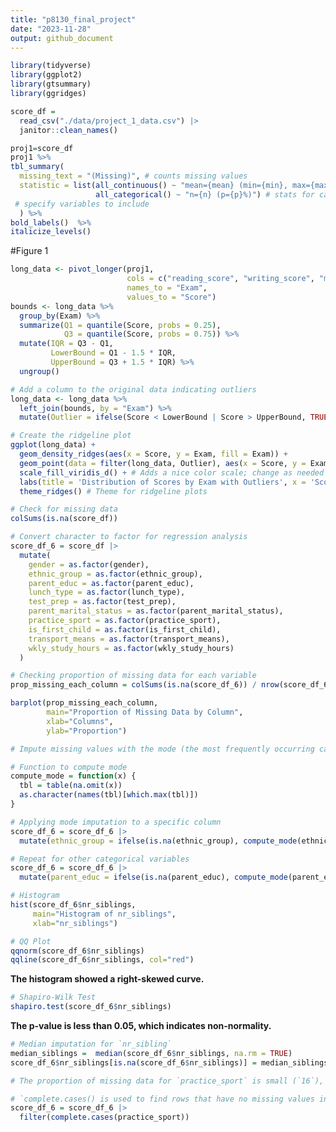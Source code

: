 ```yaml
---
title: "p8130_final_project"
date: "2023-11-28"
output: github_document
---
```


```r
library(tidyverse)
library(ggplot2)
library(gtsummary)
library(ggridges)
```

```r
score_df = 
  read_csv("./data/project_1_data.csv") |>
  janitor::clean_names()
```







```r
proj1=score_df
proj1 %>%
tbl_summary(
  missing_text = "(Missing)", # counts missing values
  statistic = list(all_continuous() ~ "mean={mean} (min={min}, max={max}, sd={sd})",
                   all_categorical() ~ "n={n} (p={p}%)") # stats for categorical
 # specify variables to include
  ) %>%
bold_labels()  %>%
italicize_levels()
```




#Figure 1
```R

long_data <- pivot_longer(proj1, 
                          cols = c("reading_score", "writing_score", "math_score"), 
                          names_to = "Exam", 
                          values_to = "Score")
bounds <- long_data %>%
  group_by(Exam) %>%
  summarize(Q1 = quantile(Score, probs = 0.25),
            Q3 = quantile(Score, probs = 0.75)) %>%
  mutate(IQR = Q3 - Q1,
         LowerBound = Q1 - 1.5 * IQR,
         UpperBound = Q3 + 1.5 * IQR) %>%
  ungroup()

# Add a column to the original data indicating outliers
long_data <- long_data %>%
  left_join(bounds, by = "Exam") %>%
  mutate(Outlier = ifelse(Score < LowerBound | Score > UpperBound, TRUE, FALSE))

# Create the ridgeline plot
ggplot(long_data) +
  geom_density_ridges(aes(x = Score, y = Exam, fill = Exam)) +
  geom_point(data = filter(long_data, Outlier), aes(x = Score, y = Exam, color = Exam), size = 2, shape = 21, show.legend = FALSE) +
  scale_fill_viridis_d() + # Adds a nice color scale; change as needed
  labs(title = 'Distribution of Scores by Exam with Outliers', x = 'Score', y = 'Exam') +
  theme_ridges() # Theme for ridgeline plots
```





```r
# Check for missing data
colSums(is.na(score_df))
```

```r
# Convert character to factor for regression analysis
score_df_6 = score_df |>
  mutate(
    gender = as.factor(gender),
    ethnic_group = as.factor(ethnic_group),
    parent_educ = as.factor(parent_educ),
    lunch_type = as.factor(lunch_type),
    test_prep = as.factor(test_prep),
    parent_marital_status = as.factor(parent_marital_status),
    practice_sport = as.factor(practice_sport),
    is_first_child = as.factor(is_first_child),
    transport_means = as.factor(transport_means),
    wkly_study_hours = as.factor(wkly_study_hours)
  )
```

```r
# Checking proportion of missing data for each variable
prop_missing_each_column = colSums(is.na(score_df_6)) / nrow(score_df_6)

barplot(prop_missing_each_column, 
        main="Proportion of Missing Data by Column", 
        xlab="Columns",
        ylab="Proportion")
```

```r
# Impute missing values with the mode (the most frequently occurring category) or categorical variables

# Function to compute mode
compute_mode = function(x) {
  tbl = table(na.omit(x))
  as.character(names(tbl)[which.max(tbl)])
}

# Applying mode imputation to a specific column
score_df_6 = score_df_6 |>
  mutate(ethnic_group = ifelse(is.na(ethnic_group), compute_mode(ethnic_group), ethnic_group))

# Repeat for other categorical variables
score_df_6 = score_df_6 |>
  mutate(parent_educ = ifelse(is.na(parent_educ), compute_mode(parent_educ), parent_educ))
```

```r
# Histogram
hist(score_df_6$nr_siblings, 
     main="Histogram of nr_siblings", 
     xlab="nr_siblings")

# QQ Plot
qqnorm(score_df_6$nr_siblings)
qqline(score_df_6$nr_siblings, col="red")
```

**The histogram showed a right-skewed curve.**


```r
# Shapiro-Wilk Test
shapiro.test(score_df_6$nr_siblings)
```

**The p-value is less than 0.05, which indicates non-normality.**

```r
# Median imputation for `nr_sibling`
median_siblings =  median(score_df_6$nr_siblings, na.rm = TRUE)
score_df_6$nr_siblings[is.na(score_df_6$nr_siblings)] = median_siblings
```


```r
# The proportion of missing data for `practice_sport` is small (`16`), choose to remove those records.

# `complete.cases() is used to find rows that have no missing values in the `practice_sport` column
score_df_6 = score_df_6 |>
  filter(complete.cases(practice_sport)) 
```

